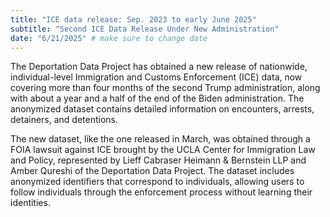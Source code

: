 ```yaml
---
title: "ICE data release: Sep. 2023 to early June 2025"
subtitle: "Second ICE Data Release Under New Administration"
date: "6/21/2025" # make sure to change date
---
```


The Deportation Data Project has obtained a new release of nationwide, individual-level Immigration and Customs Enforcement (ICE) data, now covering more than four months of the second Trump administration, along with about a year and a half of the end of the Biden administration. The anonymized dataset contains detailed information on encounters, arrests, detainers, and detentions.
 
The new dataset, like the one released in March, was obtained through a FOIA lawsuit against ICE brought by the UCLA Center for Immigration Law and Policy, represented by Lieff Cabraser Heimann & Bernstein LLP and Amber Qureshi of the Deportation Data Project. The dataset includes anonymized identifiers that correspond to individuals, allowing users to follow individuals through the enforcement process without learning their identities. 
